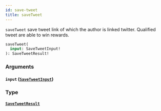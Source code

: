 ```yaml
---
id: save-tweet
title: saveTweet
---
```



`saveTweet` save tweet link of which the author is linked twitter. Qualified tweet are able to win rewards.

```graphql
saveTweet(
  input: SaveTweetInput!
): SaveTweetResult!
```


### Arguments

#### `input` ([`SaveTweetInput`](/cyberconnect/reference/inputs/save-tweet-input))




### Type

#### [`SaveTweetResult`](/cyberconnect/reference/objects/save-tweet-result) 







